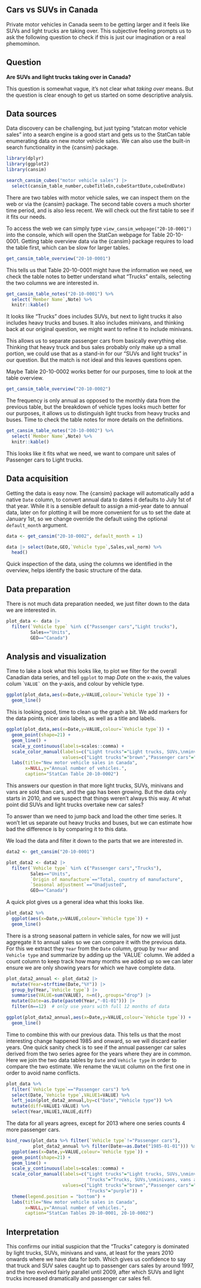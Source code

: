## Cars vs SUVs in Canada

Private motor vehicles in Canada seem to be getting larger and it feels like SUVs and light trucks are taking over. This subjective feeling prompts us to ask the following question to check if this is just our imagination or a real phemominon.

## Question

**Are SUVs and light trucks taking over in Canada?**

This question is somewhat vague, it's not clear what *taking over* means. But the question is clear enough to get us started on some descriptive analysis.

## Data sources

Data discovery can be challenging, but just typing "statcan motor vehicle sales" into a search engine is a good start and gets us to the StatCan table enumerating data on new motor vehicle sales. We can also use the built-in search functionality in the {cansim} package.

```r
library(dplyr)
library(ggplot2)
library(cansim)

search_cansim_cubes("motor vehicle sales") |>
  select(cansim_table_number,cubeTitleEn,cubeStartDate,cubeEndDate)
```

There are two tables with motor vehicle sales, we can inspect them on the web or via the {cansim} package. The second table covers a much shorter time period, and is also less recent. We will check out the first table to see if it fits our needs.

To access the web we can simply type `view_cansim_webpage("20-10-0001")` into the console, which will open the StatCan webpage for Table 20-10-0001. Getting table overview data via the {cansim} package requires to load the table first, which can be slow for larger tables.

```r
get_cansim_table_overview("20-10-0001")
```

This tells us that Table 20-10-0001 might have the information we need, we check the table notes to better understand what "Trucks" entails, selecting the two columns we are interested in.

```r
get_cansim_table_notes("20-10-0001") %>% 
  select(`Member Name`,Note) %>%
  knitr::kable()
```

It looks like "Trucks" does includes SUVs, but next to light trucks it also includes heavy trucks and buses. It also includes minivans, and thinking back at our original question, we might want to refine it to include minivans.

This allows us to separate passenger cars from basically everything else. Thinking that heavy truck and bus sales probably only make up a small portion, we could use that as a stand-in for our "SUVs and light trucks" in our question. But the match is not ideal and this leaves questions open.

Maybe Table 20-10-0002 works better for our purposes, time to look at the table overview.

```r
get_cansim_table_overview("20-10-0002")
```

The frequency is only annual as opposed to the monthly data from the previous table, but the breakdown of vehicle types looks much better for our purposes, it allows us to distinguish light trucks from heavy trucks and buses. Time to check the table notes for more details on the definitions.

```r
get_cansim_table_notes("20-10-0002") %>% 
  select(`Member Name`,Note) %>%
  knitr::kable()
```

This looks like it fits what we need, we want to compare unit sales of Passenger cars to Light trucks.

## Data acquisition

Getting the data is easy now. The {cansim} package will automatically add a native `Date` column, to convert annual data to dates it defaults to July 1st of that year. While it is a sensible default to assign a mid-year date to annual data, later on for plotting it will be more convenient for us to set the date at January 1st, so we change override the default using the optional `default_month` argument.

```r
data <- get_cansim("20-10-0002", default_month = 1)

data |> select(Date,GEO,`Vehicle type`,Sales,val_norm) %>%
  head()
```

Quick inspection of the data, using the columns we identified in the overview, helps identify the basic structure of the data.

## Data preparation

There is not much data preparation needed, we just filter down to the data we are interested in.

```r
plot_data <- data |>
  filter(`Vehicle type` %in% c("Passenger cars","Light trucks"),
         Sales=="Units",
         GEO=="Canada")
```

## Analysis and visualization

Time to lake a look what this looks like, to plot we filter for the overall Canadian data series, and tell `ggplot` to map *Date* on the x-axis, the values colum \``` VALUE` `` on the y-axis, and colour by vehicle type.

```r
ggplot(plot_data,aes(x=Date,y=VALUE,colour=`Vehicle type`)) +
  geom_line() 
```

This is looking good, time to clean up the graph a bit. We add markers for the data points, nicer axis labels, as well as a title and labels.

```r
ggplot(plot_data,aes(x=Date,y=VALUE,colour=`Vehicle type`)) +
  geom_point(shape=21) +
  geom_line() +
  scale_y_continuous(labels=scales::comma) +
  scale_color_manual(labels=c("Light trucks"="Light trucks, SUVs,\nminvans and vans"),
                     values=c("Light trucks"="brown","Passenger cars"="steelblue")) +
  labs(title="New motor vehicle sales in Canada",
       x=NULL,y="Annual number of vehicles.",
       caption="StatCan Table 20-10-0002")
```

This answers our question in that more light trucks, SUVs, minivans and vans are sold than cars, and the gap has been growing. But the data only starts in 2010, and we suspect that things weren't always this way. At what point did SUVs and light trucks overtake new car sales?

To answer than we need to jump back and load the other time series. It won't let us separate out heavy trucks and buses, but we can estimate how bad the difference is by comparing it to this data.

We load the data and filter it down to the parts that we are interested in.

```r
data2 <- get_cansim("20-10-0001")

plot_data2 <- data2 |>
  filter(`Vehicle type` %in% c("Passenger cars","Trucks"),
         Sales=="Units",
         `Origin of manufacture`=="Total, country of manufacture",
         `Seasonal adjustment`=="Unadjusted",
         GEO=="Canada")
```

A quick plot gives us a general idea what this looks like.

```r
plot_data2 %>%
  ggplot(aes(x=Date,y=VALUE,colour=`Vehicle type`)) +
  geom_line()
```

There is a strong seasonal pattern in vehicle sales, for now we will just aggregate it to annual sales so we can compare it with the previous data. For this we extract they `Year` from the `Date` column, group by `Year` and `Vehicle type` and summarize by adding up the \`VALUE\` column. We added a count column to keep track how many months we added up so we can later ensure we are only showing years for which we have complete data.

```r
plot_data2_annual <- plot_data2 |>
  mutate(Year=strftime(Date,"%Y")) |>
  group_by(Year,`Vehicle type`) |>
  summarise(VALUE=sum(VALUE), n=n(),.groups="drop") |>
  mutate(Date=as.Date(paste0(Year,"-01-01"))) |>
  filter(n==12)  # only use years with full 12 months of data

ggplot(plot_data2_annual,aes(x=Date,y=VALUE,colour=`Vehicle type`)) +
  geom_line()
```

Time to combine this with our previous data. This tells us that the most interesting change happened 1985 and onward, so we will discard earlier years. One quick sanity check is to see if the annual passenger car sales derived from the two series agree for the years where they are in common. Here we join the two data tables by `Date` and `Vehicle type` in order to compare the two estimate. We rename the `VALUE` column on the first one in order to avoid name conflicts.

```r
plot_data %>%
  filter(`Vehicle type`=="Passenger cars") %>%
  select(Date,`Vehicle type`,VALUE1=VALUE) %>%
  left_join(plot_data2_annual,by=c("Date","Vehicle type")) %>%
  mutate(diff=VALUE1-VALUE) %>%
  select(Year,VALUE1,VALUE,diff)
```

The data for all years agrees, except for 2013 where one series counts 4 more passenger cars.

```r
bind_rows(plot_data %>% filter(`Vehicle type`!="Passenger cars"),
          plot_data2_annual %>% filter(Date>=as.Date("1985-01-01"))) %>%
  ggplot(aes(x=Date,y=VALUE,colour=`Vehicle type`)) +
  geom_point(shape=21) +
  geom_line() +
  scale_y_continuous(labels=scales::comma) +
  scale_color_manual(labels=c("Light trucks"="Light trucks, SUVs,\nminvans and vans",
                              "Trucks"="Trucks, SUVs,\nminivans, vans and buses"),
                     values=c("Light trucks"="brown","Passenger cars"="steelblue",
                              "Trucks"="purple")) +
  theme(legend.position = "bottom") +
  labs(title="New motor vehicle sales in Canada",
       x=NULL,y="Annual number of vehicles.",
       caption="StatCan Tables 20-10-0001, 20-10-0002")
```

## Interpretation

This confirms our initial suspicion that the "Trucks" category is dominated by light trucks, SUVs, minivans and vans, at least for the years 2010 onwards where we have data for both. Which gives us confidence to say that truck and SUV sales caught up to passenger cars sales by around 1997, and the two evolved fairly parallel until 2009, after which SUVs and light trucks increased dramatically and passenger car sales fell.
